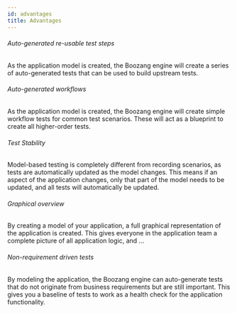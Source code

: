 ```yaml
---
id: advantages
title: Advantages
---
```

###### Auto-generated re-usable test steps

As the application model is created, the Boozang engine will create a series of auto-generated tests that can be used to build upstream tests. 

###### Auto-generated workflows

As the application model is created, the Boozang engine will create simple workflow tests for common test scenarios. These will act as a blueprint to create all higher-order tests. 

###### Test Stability

Model-based testing is completely different from recording scenarios, as tests are automatically updated as the model changes. This means if an aspect of the application changes, only that part of the model needs to be updated, and all tests will automatically be updated. 

###### Graphical overview

By creating a model of your application, a full graphical representation of the application is created. This gives everyone in the application team a complete picture of all application logic, and ...

###### Non-requirement driven tests

By modeling the application, the Boozang engine can auto-generate tests that do not originate from business requirements but are still important. This gives you a baseline of tests to work as a health check for the application functionality. 